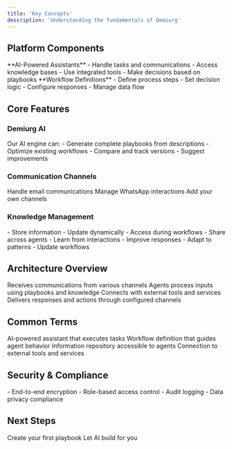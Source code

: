 ```yaml
---
title: 'Key Concepts'
description: 'Understanding the fundamentals of Demiurg'
---
```


## Platform Components

<CardGroup cols={2}>
  <Card title="Agents" icon="robot">
    **AI-Powered Assistants**
    - Handle tasks and communications
    - Access knowledge bases
    - Use integrated tools
    - Make decisions based on playbooks
  </Card>
  
  <Card title="Playbooks" icon="book-open">
    **Workflow Definitions**
    - Define process steps
    - Set decision logic
    - Configure responses
    - Manage data flow
  </Card>
</CardGroup>

## Core Features

### Demiurg AI

<Card>
  Our AI engine can:
  - Generate complete playbooks from descriptions
  - Optimize existing workflows
  - Compare and track versions
  - Suggest improvements
</Card>

### Communication Channels

<CardGroup cols={3}>
  <Card title="Email" icon="envelope">
    Handle email communications
  </Card>
  <Card title="WhatsApp" icon="message">
    Manage WhatsApp interactions
  </Card>
  <Card title="Custom" icon="puzzle">
    Add your own channels
  </Card>
</CardGroup>

### Knowledge Management

<AccordionGroup>
  <Accordion title="Knowledge Base">
    - Store information
    - Update dynamically
    - Access during workflows
    - Share across agents
  </Accordion>
  
  <Accordion title="Learning Capabilities">
    - Learn from interactions
    - Improve responses
    - Adapt to patterns
    - Update workflows
  </Accordion>
</AccordionGroup>

## Architecture Overview

<Steps>
  <Step title="Input Layer">
    Receives communications from various channels
  </Step>
  
  <Step title="Processing">
    Agents process inputs using playbooks and knowledge
  </Step>
  
  <Step title="Integration">
    Connects with external tools and services
  </Step>
  
  <Step title="Output">
    Delivers responses and actions through configured channels
  </Step>
</Steps>

## Common Terms

<Properties>
  <Property name="Agent">
    AI-powered assistant that executes tasks
  </Property>
  <Property name="Playbook">
    Workflow definition that guides agent behavior
  </Property>
  <Property name="Knowledge Base">
    Information repository accessible to agents
  </Property>
  <Property name="Integration">
    Connection to external tools and services
  </Property>
</Properties>

## Security & Compliance

<Check>
  - End-to-end encryption
  - Role-based access control
  - Audit logging
  - Data privacy compliance
</Check>

## Next Steps

<CardGroup cols={2}>
  <Card title="Start Building" icon="play" href="/playbooks/creating">
    Create your first playbook
  </Card>
  <Card title="Try Demiurg AI" icon="wand-magic-sparkles" href="/ai/introduction">
    Let AI build for you
  </Card>
</CardGroup>